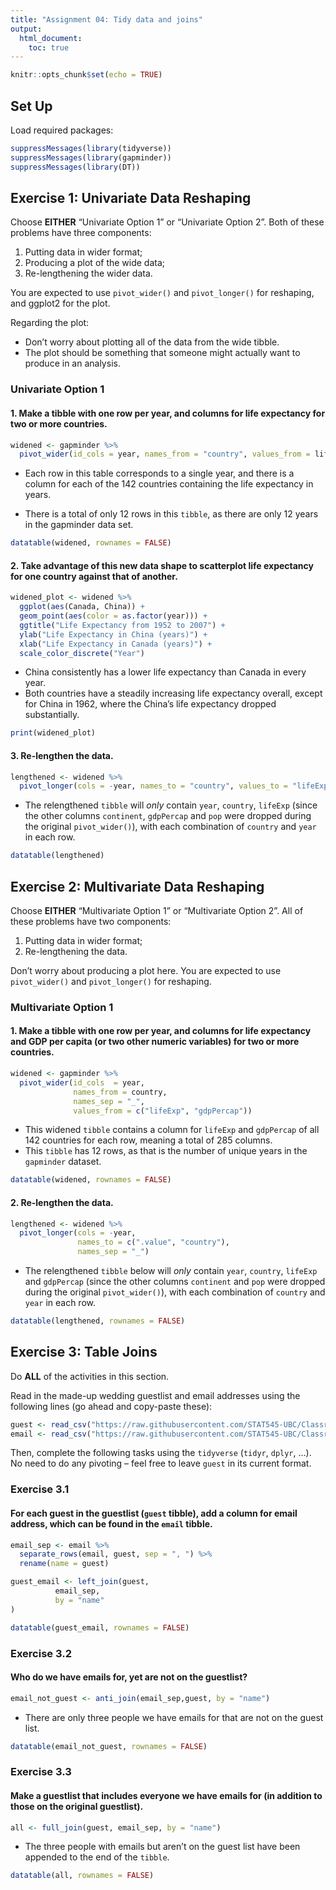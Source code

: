 ```yaml
---
title: "Assignment 04: Tidy data and joins"
output:
  html_document:
    toc: true
---
```


```r
knitr::opts_chunk$set(echo = TRUE)
```

## Set Up

Load required packages:

```r
suppressMessages(library(tidyverse))
suppressMessages(library(gapminder))
suppressMessages(library(DT))
```

## Exercise 1: Univariate Data Reshaping

Choose **EITHER** “Univariate Option 1” or “Univariate Option 2”. Both of these problems have three components:

1. Putting data in wider format;
1. Producing a plot of the wide data;
1. Re-lengthening the wider data. 

You are expected to use `pivot_wider()` and `pivot_longer()` for reshaping, and ggplot2 for the plot.

Regarding the plot:

* Don’t worry about plotting all of the data from the wide tibble.
* The plot should be something that someone might actually want to produce in an analysis.

### Univariate Option 1
#### 1. Make a tibble with one row per year, and columns for life expectancy for two or more countries.

```r
widened <- gapminder %>% 
  pivot_wider(id_cols = year, names_from = "country", values_from = lifeExp)
```

* Each row in this table corresponds to a single year, and there is a column for each of the 142 countries containing the life expectancy in years.

* There is a total of only 12 rows in this `tibble`, as there are only 12 years in the gapminder data set.

```r
datatable(widened, rownames = FALSE)
```

#### 2. Take advantage of this new data shape to scatterplot life expectancy for one country against that of another.

```r
widened_plot <- widened %>%
  ggplot(aes(Canada, China)) +
  geom_point(aes(color = as.factor(year))) +
  ggtitle("Life Expectancy from 1952 to 2007") +
  ylab("Life Expectancy in China (years)") +
  xlab("Life Expectancy in Canada (years)") +
  scale_color_discrete("Year")
```

* China consistently has a lower life expectancy than Canada in every year.
* Both countries have a steadily increasing life expectancy overall, except for China in 1962, where the China's life expectancy dropped substantially.

```r
print(widened_plot)
```



#### 3. Re-lengthen the data.

```r
lengthened <- widened %>%
  pivot_longer(cols = -year, names_to = "country", values_to = "lifeExp")
```

* The relengthened `tibble` will _only_ contain `year`, `country`, `lifeExp` (since the other columns `continent`, `gdpPercap` and `pop` were dropped during the original `pivot_wider()`), with each combination of `country` and `year` in each row.

```r
datatable(lengthened)
```

## Exercise 2: Multivariate Data Reshaping
Choose **EITHER** “Multivariate Option 1” or “Multivariate Option 2”. All of these problems have two components:

1. Putting data in wider format;
1. Re-lengthening the data.

Don’t worry about producing a plot here. You are expected to use `pivot_wider()` and `pivot_longer()` for reshaping.

### Multivariate Option 1

#### 1. Make a tibble with one row per year, and columns for life expectancy and GDP per capita (or two other numeric variables) for two or more countries.

```r
widened <- gapminder %>%
  pivot_wider(id_cols  = year, 
              names_from = country, 
              names_sep = "_", 
              values_from = c("lifeExp", "gdpPercap"))
```

* This widened `tibble` contains a column for `lifeExp` and `gdpPercap` of all 142 countries for each row, meaning a total of 285 columns.
* This `tibble` has 12 rows, as that is the number of unique years in the `gapminder` dataset.

```r
datatable(widened, rownames = FALSE)
```

#### 2. Re-lengthen the data.

```r
lengthened <- widened %>%
  pivot_longer(cols = -year,
               names_to = c(".value", "country"),
               names_sep = "_")
```

* The relengthened `tibble` below will _only_ contain `year`, `country`, `lifeExp` and `gdpPercap` (since the other columns `continent` and `pop` were dropped during the original `pivot_wider()`), with each combination of `country` and `year` in each row.

```r
datatable(lengthened, rownames = FALSE)
```

## Exercise 3: Table Joins

Do **ALL** of the activities in this section.

Read in the made-up wedding guestlist and email addresses using the following lines (go ahead and copy-paste these):

```r
guest <- read_csv("https://raw.githubusercontent.com/STAT545-UBC/Classroom/master/data/wedding/attend.csv")
email <- read_csv("https://raw.githubusercontent.com/STAT545-UBC/Classroom/master/data/wedding/emails.csv")
```

Then, complete the following tasks using the `tidyverse` (`tidyr`, `dplyr`, …). No need to do any pivoting – feel free to leave `guest` in its current format.


### Exercise 3.1

#### For each guest in the guestlist (`guest` tibble), add a column for email address, which can be found in the `email` tibble.

```r
email_sep <- email %>%
  separate_rows(email, guest, sep = ", ") %>%
  rename(name = guest)

guest_email <- left_join(guest,
          email_sep,
          by = "name"
)
```

```r
datatable(guest_email, rownames = FALSE)
```

### Exercise 3.2

#### Who do we have emails for, yet are not on the guestlist?

```r
email_not_guest <- anti_join(email_sep,guest, by = "name")
```

* There are only three people we have emails for that are not on the guest list.

```r
datatable(email_not_guest, rownames = FALSE)
```

### Exercise 3.3

#### Make a guestlist that includes everyone we have emails for (in addition to those on the original guestlist).

```r
all <- full_join(guest, email_sep, by = "name")
```

* The three people with emails but aren't on the guest list have been appended to the end of the `tibble`.

```r
datatable(all, rownames = FALSE)
```

